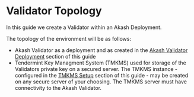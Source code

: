 # Validator Topology

In this guide we create a Validator within an Akash Deployment.

The topology of the environment will be as follows:

* Akash Validator as a deployment and as created in the [Akash Validator Deployment](../../../../validating/akash-validator-with-tmkms-and-stunnel/akash-validator-deployment.md) section of this guide
* Tendermint Key Managment System (TMKMS) used for storage of the Validators private key on a secured server.  The TMKMS instance - configured in the [TMKMS Setup](broken-reference) section of this guide - may be created on any secure server of your choosing.  The TMKMS server must have connectivity to the Akash Validator.
